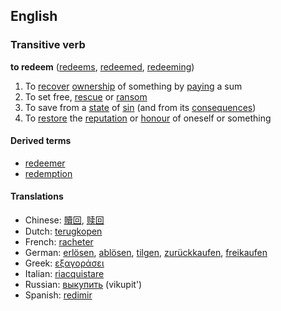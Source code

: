 ==English==
===Transitive verb===
'''to redeem''' ([[redeems]], [[redeemed]], [[redeeming]])
#To [[recover]] [[ownership]] of something by [[paying]] a sum
#To set free, [[rescue]] or [[ransom]]
#To save from a [[state]] of [[sin]] (and from its [[consequence]]s)
#To [[restore]] the [[reputation]] or [[honour]] of oneself or something

====Derived terms====
*[[redeemer]]
*[[redemption]]

====Translations====
*Chinese: [[贖回]], [[赎回]]
*Dutch: [[terugkopen]]
*French: [[racheter]]
*German: [[erlösen]], [[ablösen]], [[tilgen]], [[zurückkaufen]], [[freikaufen]]
*Greek: [[εξαγοράσει]]
*Italian: [[riacquistare]]
*Russian: [[выкупить]] (vikupit')
*Spanish: [[redimir]]